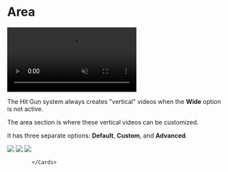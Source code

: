
# Area

<video autoPlay muted loop controls>
  <source src="https://forum.ve3.plus/assets/files/2024-04-28/docs-english/fabrika-alan.mp4" type="video/mp4" />
  Your browser does not support the video tag.
</video>

The Hit Gun system always creates "vertical" videos when the **Wide** option is not active.

The area section is where these vertical videos can be customized.

It has three separate options: **Default**, **Custom**, and **Advanced**.





  <Cards >
              <Card title="Default" image href="area/default">
                        <Image src={varsayilan} />
              </Card>
              <Card title="Custom" image href="area/custom">
                        <Image src={ozel} />
              </Card>
              <Card title="Advanced" image href="area/advanced">
                        <Image src={gelismis} />
              </Card>

            </Cards>

